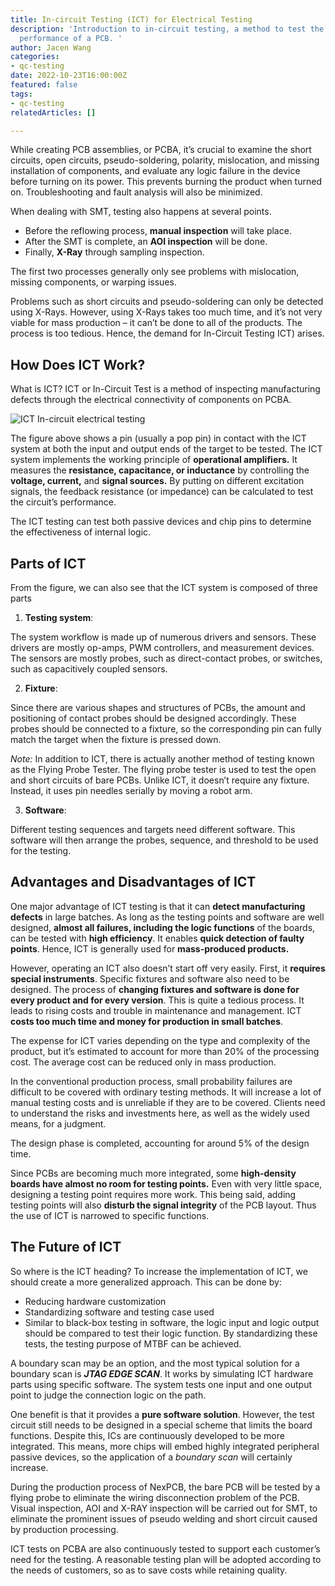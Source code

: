 ```yaml
---
title: In-circuit Testing (ICT) for Electrical Testing
description: 'Introduction to in-circuit testing, a method to test the electrical
  performance of a PCB. '
author: Jacen Wang
categories:
- qc-testing
date: 2022-10-23T16:00:00Z
featured: false
tags:
- qc-testing
relatedArticles: []

---
```

While creating PCB assemblies, or PCBA, it’s crucial to examine the short circuits, open circuits, pseudo-soldering, polarity, mislocation, and missing installation of components, and evaluate any logic failure in the device before turning on its power. This prevents burning the product when turned on. Troubleshooting and fault analysis will also be minimized.

When dealing with SMT, testing also happens at several points.

* Before the reflowing process, **manual inspection** will take place.
* After the SMT is complete, an **AOI inspection** will be done.
* Finally, **X-Ray** through sampling inspection.

The first two processes generally only see problems with mislocation, missing components, or warping issues.

Problems such as short circuits and pseudo-soldering can only be detected using X-Rays. However, using X-Rays takes too much time, and it’s not very viable for mass production – it can’t be done to all of the products. The process is too tedious. Hence, the demand for In-Circuit Testing ICT) arises.

## How Does ICT Work?

What is ICT? ICT or In-Circuit Test is a method of inspecting manufacturing defects through the electrical connectivity of components on PCBA.

![ICT In-circuit electrical testing](/uploads/ict-01.png)

The figure above shows a pin (usually a pop pin) in contact with the ICT system at both the input and output ends of the target to be tested. The ICT system implements the working principle of **operational amplifiers.** It measures the **resistance, capacitance, or inductance** by controlling the **voltage, current,** and **signal sources.** By putting on different excitation signals, the feedback resistance (or impedance) can be calculated to test the circuit’s performance.

The ICT testing can test both passive devices and chip pins to determine the effectiveness of internal logic.

## Parts of ICT

From the figure, we can also see that the ICT system is composed of three parts

1. **Testing system**:

The system workflow is made up of numerous drivers and sensors. These drivers are mostly op-amps, PWM controllers, and measurement devices. The sensors are mostly probes, such as direct-contact probes, or switches, such as capacitively coupled sensors.

2. **Fixture**:

Since there are various shapes and structures of PCBs, the amount and positioning of contact probes should be designed accordingly. These probes should be connected to a fixture, so the corresponding pin can fully match the target when the fixture is pressed down.

_Note:_ In addition to ICT, there is actually another method of testing known as the Flying Probe Tester. The flying probe tester is used to test the open and short circuits of bare PCBs. Unlike ICT, it doesn’t require any fixture. Instead, it uses pin needles serially by moving a robot arm.

3. **Software**:

Different testing sequences and targets need different software. This software will then arrange the probes, sequence, and threshold to be used for the testing.

## Advantages and Disadvantages of ICT

One major advantage of ICT testing is that it can **detect manufacturing defects** in large batches. As long as the testing points and software are well designed, **almost all failures, including the logic functions** of the boards, can be tested with **high efficiency**. It enables **quick detection of faulty points**. Hence, ICT is generally used for **mass-produced products.**

However, operating an ICT also doesn’t start off very easily. First, it **requires special instruments**. Specific fixtures and software also need to be designed. The process of **changing fixtures and software is done for every product and for every version**. This is quite a tedious process. It leads to rising costs and trouble in maintenance and management. ICT **costs too much time and money for production in small batches**.

The expense for ICT varies depending on the type and complexity of the product, but it’s estimated to account for more than 20% of the processing cost. The average cost can be reduced only in mass production.

In the conventional production process, small probability failures are difficult to be covered with ordinary testing methods. It will increase a lot of manual testing costs and is unreliable if they are to be covered. Clients need to understand the risks and investments here, as well as the widely used means, for a judgment.

The design phase is completed, accounting for around 5% of the design time.

Since PCBs are becoming much more integrated, some **high-density boards have almost no room for testing points.** Even with very little space, designing a testing point requires more work. This being said, adding testing points will also **disturb the signal integrity** of the PCB layout. Thus the use of ICT is narrowed to specific functions.

## The Future of ICT

So where is the ICT heading? To increase the implementation of ICT, we should create a more generalized approach. This can be done by:

* Reducing hardware customization
* Standardizing software and testing case used
* Similar to black-box testing in software, the logic input and logic output should be compared to test their logic function. By standardizing these tests, the testing purpose of MTBF can be achieved.

A boundary scan may be an option, and the most typical solution for a boundary scan is **_JTAG EDGE SCAN_**. It works by simulating ICT hardware parts using specific software. The system tests one input and one output point to judge the connection logic on the path.

One benefit is that it provides a **pure software solution**. However, the test circuit still needs to be designed in a special scheme that limits the board functions. Despite this, ICs are continuously developed to be more integrated. This means, more chips will embed highly integrated peripheral passive devices, so the application of a _boundary scan_ will certainly increase.

During the production process of NexPCB, the bare PCB will be tested by a flying probe to eliminate the wiring disconnection problem of the PCB. Visual inspection, AOI and X-RAY inspection will be carried out for SMT, to eliminate the prominent issues of pseudo welding and short circuit caused by production processing.

ICT tests on PCBA are also continuously tested to support each customer’s need for the testing. A reasonable testing plan will be adopted according to the needs of customers, so as to save costs while retaining quality.